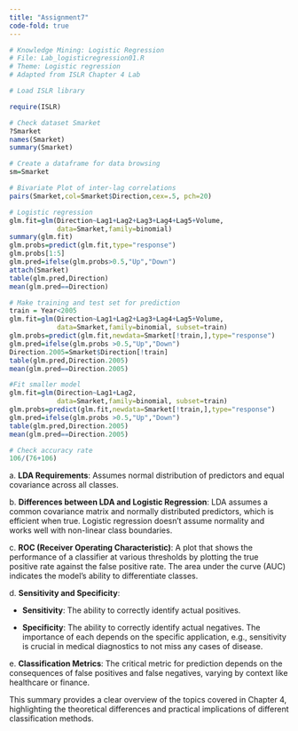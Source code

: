 ```yaml
---
title: "Assignment7"
code-fold: true
---
```


```r
# Knowledge Mining: Logistic Regression
# File: Lab_logisticregression01.R
# Theme: Logistic regression
# Adapted from ISLR Chapter 4 Lab

# Load ISLR library

require(ISLR)

# Check dataset Smarket
?Smarket
names(Smarket)
summary(Smarket)

# Create a dataframe for data browsing
sm=Smarket

# Bivariate Plot of inter-lag correlations
pairs(Smarket,col=Smarket$Direction,cex=.5, pch=20)

# Logistic regression
glm.fit=glm(Direction~Lag1+Lag2+Lag3+Lag4+Lag5+Volume,
            data=Smarket,family=binomial)
summary(glm.fit)
glm.probs=predict(glm.fit,type="response") 
glm.probs[1:5]
glm.pred=ifelse(glm.probs>0.5,"Up","Down")
attach(Smarket)
table(glm.pred,Direction)
mean(glm.pred==Direction)
```

```r
# Make training and test set for prediction
train = Year<2005
glm.fit=glm(Direction~Lag1+Lag2+Lag3+Lag4+Lag5+Volume,
            data=Smarket,family=binomial, subset=train)
glm.probs=predict(glm.fit,newdata=Smarket[!train,],type="response") 
glm.pred=ifelse(glm.probs >0.5,"Up","Down")
Direction.2005=Smarket$Direction[!train]
table(glm.pred,Direction.2005)
mean(glm.pred==Direction.2005)
```

```r
#Fit smaller model
glm.fit=glm(Direction~Lag1+Lag2,
            data=Smarket,family=binomial, subset=train)
glm.probs=predict(glm.fit,newdata=Smarket[!train,],type="response") 
glm.pred=ifelse(glm.probs >0.5,"Up","Down")
table(glm.pred,Direction.2005)
mean(glm.pred==Direction.2005)
```

```r
# Check accuracy rate
106/(76+106)
```

a\. **LDA Requirements**: Assumes normal distribution of predictors and equal covariance across all classes.

b\. **Differences between LDA and Logistic Regression**: LDA assumes a common covariance matrix and normally distributed predictors, which is efficient when true. Logistic regression doesn't assume normality and works well with non-linear class boundaries.

c\. **ROC (Receiver Operating Characteristic)**: A plot that shows the performance of a classifier at various thresholds by plotting the true positive rate against the false positive rate. The area under the curve (AUC) indicates the model's ability to differentiate classes.

d\. **Sensitivity and Specificity**:

-   **Sensitivity**: The ability to correctly identify actual positives.

-   **Specificity**: The ability to correctly identify actual negatives.
    The importance of each depends on the specific application, e.g., sensitivity is crucial in medical diagnostics to not miss any cases of disease.

e\. **Classification Metrics**: The critical metric for prediction depends on the consequences of false positives and false negatives, varying by context like healthcare or finance.

This summary provides a clear overview of the topics covered in Chapter 4, highlighting the theoretical differences and practical implications of different classification methods.

```r

```
